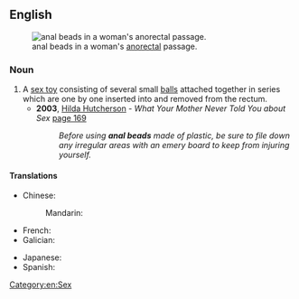 ==English==
{{wikipedia}}
[[File:Illustration of anal bead use.svg|thumb|right|anal beads in a woman's [[anorectal]] passage.]]

===Noun===
{{en-plural noun}}

# A [[sex toy]] consisting of several small [[ball]]s attached together in series which are one by one inserted into and removed from the rectum.
#* '''2003''', [[w:Hilda Hutcherson|Hilda Hutcherson]] - ''What Your Mother Never Told You about Sex'' [http://books.google.co.uk/books?id=xu8tb2o66iIC&pg=PA169&dq=%22using+anal+beads%22&sig=sbIR1VaGAj9DLLaIymgTNwzDSLo page 169]
#*: ''Before using '''anal beads''' made of plastic, be sure to file down any irregular areas with an emery board to keep from injuring yourself.''

====Translations====
{{trans-top|sex toy}}
* Chinese:
*: Mandarin: {{t|cmn|拉珠}}
* French: {{t+|fr|chapelet thaï|m}}
* Galician: {{t|gl|contas anais|f-p}}
{{trans-mid}}
* Japanese: {{t|ja|アナルビーズ|sc=Jpan|tr=anarubīzu}}
* Spanish: {{t|es|cuentas anales|f}}
{{trans-bottom}}

[[Category:en:Sex]]